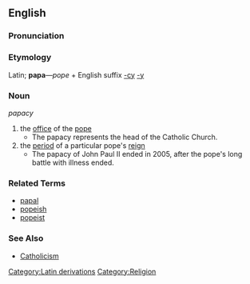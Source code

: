 ==English==

===Pronunciation===
{{substub}}

===Etymology===
Latin; '''papa'''&mdash;''pope'' + English suffix [[-cy]] [[-y]]

===Noun===
''papacy''

# the [[office]] of the [[pope]]
#* The papacy represents the head of the Catholic Church.
# the [[period]] of a particular pope's [[reign]]
#* The papacy of John Paul II ended in 2005, after the pope's long battle with illness ended.

===Related Terms===
* [[papal]]
* [[popeish]]
* [[popeist]]

===See Also===
* [[Catholicism]]

[[Category:Latin derivations]]
[[Category:Religion]]